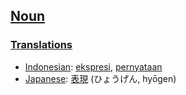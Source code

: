 ==[[Noun]]==

===[[Translation]]s===
*[[Indonesian]]: [[ekspresi]], [[nyata|pernyataan]]
*[[Japanese]]: [[表現]] (ひょうげん, hy&#0333;gen)